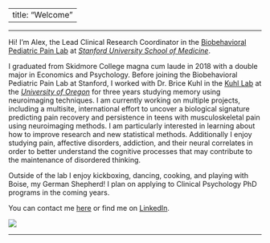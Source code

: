 
---
title: "Welcome"
---
***

Hi! I'm Alex, the Lead Clinical Research Coordinator in the [Biobehavioral Pediatric Pain Lab](https://bpp.stanford.edu) at [_Stanford University School of Medicine_](https://med.stanford.edu).


I graduated from Skidmore College magna cum laude in 2018 with a double major in Economics and Psychology. Before joining the Biobehavioral Pediatric Pain Lab at Stanford, I worked with Dr. Brice Kuhl in the [Kuhl Lab](https://kuhllab.com) at the [_University of Oregon_](https://www.uoregon.edu) for three years studying memory using neuroimaging techniques. I am currently working on multiple projects, including a multisite, international effort to uncover a biological signature predicting pain recovery and persistence in teens with musculoskeletal pain using neuroimaging methods. I am particularly interested in learning about how to improve research and new statistical methods. Additionally I enjoy studying  pain, affective disorders, addiction, and their neural correlates in order to better understand the cognitive processes that may contribute to the maintenance of disordered thinking.

Outside of the lab I enjoy kickboxing, dancing, cooking, and playing with Boise, my German Shepherd! I plan on applying to Clinical Psychology PhD programs in the coming years.

You can contact me [here](mailto:atrembla@stanford.edu) or find me on [LinkedIn](https://www.linkedin.com/in/alexandra-tremblay-mcgaw-a28774ba).

![](imgs/ATM.jpg)

***
